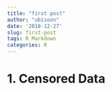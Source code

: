 ```yaml
---
title: "first post"
author: "ubisoon"
date: '2018-12-27'
slug: first-post
tags: R Markdown
categories: R
---
```


# 1. Censored Data